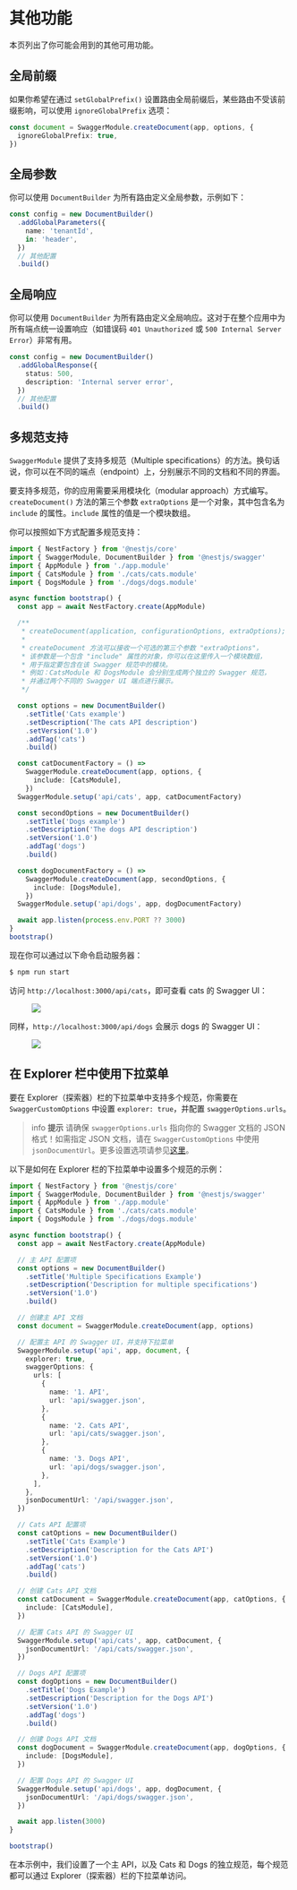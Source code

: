 # 其他功能

本页列出了你可能会用到的其他可用功能。

## 全局前缀

如果你希望在通过 `setGlobalPrefix()` 设置路由全局前缀后，某些路由不受该前缀影响，可以使用 `ignoreGlobalPrefix` 选项：

```ts
const document = SwaggerModule.createDocument(app, options, {
  ignoreGlobalPrefix: true,
})
```

## 全局参数

你可以使用 `DocumentBuilder` 为所有路由定义全局参数，示例如下：

```ts
const config = new DocumentBuilder()
  .addGlobalParameters({
    name: 'tenantId',
    in: 'header',
  })
  // 其他配置
  .build()
```

## 全局响应

你可以使用 `DocumentBuilder` 为所有路由定义全局响应。这对于在整个应用中为所有端点统一设置响应（如错误码 `401 Unauthorized` 或 `500 Internal Server Error`）非常有用。

```ts
const config = new DocumentBuilder()
  .addGlobalResponse({
    status: 500,
    description: 'Internal server error',
  })
  // 其他配置
  .build()
```

## 多规范支持

`SwaggerModule` 提供了支持多规范（Multiple specifications）的方法。换句话说，你可以在不同的端点（endpoint）上，分别展示不同的文档和不同的界面。

要支持多规范，你的应用需要采用模块化（modular approach）方式编写。`createDocument()` 方法的第三个参数 `extraOptions` 是一个对象，其中包含名为 `include` 的属性。`include` 属性的值是一个模块数组。

你可以按照如下方式配置多规范支持：

```ts
import { NestFactory } from '@nestjs/core'
import { SwaggerModule, DocumentBuilder } from '@nestjs/swagger'
import { AppModule } from './app.module'
import { CatsModule } from './cats/cats.module'
import { DogsModule } from './dogs/dogs.module'

async function bootstrap() {
  const app = await NestFactory.create(AppModule)

  /**
   * createDocument(application, configurationOptions, extraOptions);
   *
   * createDocument 方法可以接收一个可选的第三个参数 "extraOptions"，
   * 该参数是一个包含 "include" 属性的对象，你可以在这里传入一个模块数组，
   * 用于指定要包含在该 Swagger 规范中的模块。
   * 例如：CatsModule 和 DogsModule 会分别生成两个独立的 Swagger 规范，
   * 并通过两个不同的 Swagger UI 端点进行展示。
   */

  const options = new DocumentBuilder()
    .setTitle('Cats example')
    .setDescription('The cats API description')
    .setVersion('1.0')
    .addTag('cats')
    .build()

  const catDocumentFactory = () =>
    SwaggerModule.createDocument(app, options, {
      include: [CatsModule],
    })
  SwaggerModule.setup('api/cats', app, catDocumentFactory)

  const secondOptions = new DocumentBuilder()
    .setTitle('Dogs example')
    .setDescription('The dogs API description')
    .setVersion('1.0')
    .addTag('dogs')
    .build()

  const dogDocumentFactory = () =>
    SwaggerModule.createDocument(app, secondOptions, {
      include: [DogsModule],
    })
  SwaggerModule.setup('api/dogs', app, dogDocumentFactory)

  await app.listen(process.env.PORT ?? 3000)
}
bootstrap()
```

现在你可以通过以下命令启动服务器：

```bash
$ npm run start
```

访问 `http://localhost:3000/api/cats`，即可查看 cats 的 Swagger UI：

<figure>
  <img src="/assets/swagger-cats.png" />
</figure>

同样，`http://localhost:3000/api/dogs` 会展示 dogs 的 Swagger UI：

<figure>
  <img src="/assets/swagger-dogs.png" />
</figure>

## 在 Explorer 栏中使用下拉菜单

要在 Explorer（探索器）栏的下拉菜单中支持多个规范，你需要在 `SwaggerCustomOptions` 中设置 `explorer: true`，并配置 `swaggerOptions.urls`。

> info **提示**
> 请确保 `swaggerOptions.urls` 指向你的 Swagger 文档的 JSON 格式！如需指定 JSON 文档，请在 `SwaggerCustomOptions` 中使用 `jsonDocumentUrl`。更多设置选项请参见[这里](/openapi/introduction#setup-options)。

以下是如何在 Explorer 栏的下拉菜单中设置多个规范的示例：

```ts
import { NestFactory } from '@nestjs/core'
import { SwaggerModule, DocumentBuilder } from '@nestjs/swagger'
import { AppModule } from './app.module'
import { CatsModule } from './cats/cats.module'
import { DogsModule } from './dogs/dogs.module'

async function bootstrap() {
  const app = await NestFactory.create(AppModule)

  // 主 API 配置项
  const options = new DocumentBuilder()
    .setTitle('Multiple Specifications Example')
    .setDescription('Description for multiple specifications')
    .setVersion('1.0')
    .build()

  // 创建主 API 文档
  const document = SwaggerModule.createDocument(app, options)

  // 配置主 API 的 Swagger UI，并支持下拉菜单
  SwaggerModule.setup('api', app, document, {
    explorer: true,
    swaggerOptions: {
      urls: [
        {
          name: '1. API',
          url: 'api/swagger.json',
        },
        {
          name: '2. Cats API',
          url: 'api/cats/swagger.json',
        },
        {
          name: '3. Dogs API',
          url: 'api/dogs/swagger.json',
        },
      ],
    },
    jsonDocumentUrl: '/api/swagger.json',
  })

  // Cats API 配置项
  const catOptions = new DocumentBuilder()
    .setTitle('Cats Example')
    .setDescription('Description for the Cats API')
    .setVersion('1.0')
    .addTag('cats')
    .build()

  // 创建 Cats API 文档
  const catDocument = SwaggerModule.createDocument(app, catOptions, {
    include: [CatsModule],
  })

  // 配置 Cats API 的 Swagger UI
  SwaggerModule.setup('api/cats', app, catDocument, {
    jsonDocumentUrl: '/api/cats/swagger.json',
  })

  // Dogs API 配置项
  const dogOptions = new DocumentBuilder()
    .setTitle('Dogs Example')
    .setDescription('Description for the Dogs API')
    .setVersion('1.0')
    .addTag('dogs')
    .build()

  // 创建 Dogs API 文档
  const dogDocument = SwaggerModule.createDocument(app, dogOptions, {
    include: [DogsModule],
  })

  // 配置 Dogs API 的 Swagger UI
  SwaggerModule.setup('api/dogs', app, dogDocument, {
    jsonDocumentUrl: '/api/dogs/swagger.json',
  })

  await app.listen(3000)
}

bootstrap()
```

在本示例中，我们设置了一个主 API，以及 Cats 和 Dogs 的独立规范，每个规范都可以通过 Explorer（探索器）栏的下拉菜单访问。
